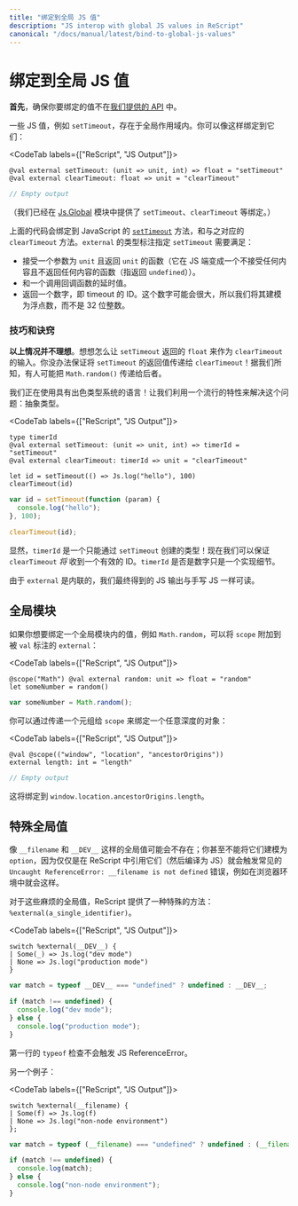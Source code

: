 ```yaml
---
title: "绑定到全局 JS 值"
description: "JS interop with global JS values in ReScript"
canonical: "/docs/manual/latest/bind-to-global-js-values"
---
```


<!--
# Bind to Global JS Values
-->
# 绑定到全局 JS 值

<!--
**First**, make sure the value you'd like to model doesn't already exist in our [provided API](api/js).
-->

**首先**，确保你要绑定的值不在[我们提供的 API](api/js) 中。

<!--
Some JS values, like `setTimeout`, live in the global scope. You can bind to them like so:
-->

一些 JS 值，例如 `setTimeout`，存在于全局作用域内。你可以像这样绑定到它们：

<CodeTab labels={["ReScript", "JS Output"]}>

```res example
@val external setTimeout: (unit => unit, int) => float = "setTimeout"
@val external clearTimeout: float => unit = "clearTimeout"
```
```js
// Empty output
```

</CodeTab>

<!--
(We already provide `setTimeout`, `clearTimeout` and others in the [Js.Global](api/js/global) module).
-->

（我们已经在 [Js.Global](api/js/global) 模块中提供了 `setTimeout`、`clearTimeout` 等绑定。）

<!--
This binds to the JavaScript [`setTimeout`](https://developer.mozilla.org/en-US/docs/Web/API/WindowOrworkerGlobalScope/setTimeout) methods and the corresponding `clearTimeout`. The `external`'s type annotation specifies that `setTimeout`:
-->

上面的代码会绑定到 JavaScript 的 [`setTimeout`](https://developer.mozilla.org/en-US/docs/Web/API/WindowOrworkerGlobalScope/setTimeout) 方法，和与之对应的 `clearTimeout` 方法。`external` 的类型标注指定 `setTimeout` 需要满足：

<!--
- Takes a function that accepts `unit` and returns `unit` (which on the JS side turns into a function that accepts nothing and returns nothing aka `undefined`),
- and an integer that specifies the duration before calling said function,
- returns a number that is the timeout's ID. This number might be big, so we're modeling it as a float rather than the 32-bit int.
-->

- 接受一个参数为 `unit` 且返回 `unit` 的函数（它在 JS 端变成一个不接受任何内容且不返回任何内容的函数（指返回 `undefined`））。
- 和一个调用回调函数的延时值。
- 返回一个数字，即 timeout 的 ID。这个数字可能会很大，所以我们将其建模为浮点数，而不是 32 位整数。

<!--
### Tips & Tricks
-->
### 技巧和诀窍

<!--
**The above isn't ideal**. See how `setTimeout` returns a `float` and `clearTimeout` accepts one. There's no guarantee that you're passing the float created by `setTimeout` into `clearTimeout`! For all we know, someone might pass it `Math.random()` into the latter.
-->

**以上情况并不理想**。想想怎么让 `setTimeout` 返回的 `float` 来作为 `clearTimeout` 的输入。你没办法保证将 `setTimeout` 的返回值传递给 `clearTimeout`！据我们所知，有人可能把 `Math.random()` 传递给后者。

<!--
We're in a language with a great type system now! Let's leverage a popular feature to solve this problem: abstract types.
-->

我们正在使用具有出色类型系统的语言！让我们利用一个流行的特性来解决这个问题：抽象类型。

<CodeTab labels={["ReScript", "JS Output"]}>

```res example
type timerId
@val external setTimeout: (unit => unit, int) => timerId = "setTimeout"
@val external clearTimeout: timerId => unit = "clearTimeout"

let id = setTimeout(() => Js.log("hello"), 100)
clearTimeout(id)
```
```js
var id = setTimeout(function (param) {
  console.log("hello");
}, 100);

clearTimeout(id);
```

</CodeTab>

<!--
Clearly, `timerId` is a type that can only be created by `setTimeout`! Now we've guaranteed that `clearTimeout` _will_ be passed a valid ID. Whether it's a number under the hood is now a mere implementation detail.
-->

显然，`timerId` 是一个只能通过 `setTimeout` 创建的类型！现在我们可以保证 `clearTimeout` _将_ 收到一个有效的 ID。`timerId` 是否是数字只是一个实现细节。

<!--
Since `external` s are inlined, we end up with JS output as readable as hand-written JS.
-->

由于 `external` 是内联的，我们最终得到的 JS 输出与手写 JS 一样可读。

<!--
## Global Modules
-->
## 全局模块

<!--
If you want to bind to a value inside a global module, e.g. `Math.random`, attach a `scope` to your `val` external:
-->

如果你想要绑定一个全局模块内的值，例如 `Math.random`，可以将 `scope` 附加到被 `val` 标注的 `external`：

<CodeTab labels={["ReScript", "JS Output"]}>

```res example
@scope("Math") @val external random: unit => float = "random"
let someNumber = random()
```
```js
var someNumber = Math.random();
```

</CodeTab>

<!--
you can bind to an arbitrarily deep object by passing a tuple to `scope`:
-->

你可以通过传递一个元组给 `scope` 来绑定一个任意深度的对象：

<CodeTab labels={["ReScript", "JS Output"]}>

```res example
@val @scope(("window", "location", "ancestorOrigins"))
external length: int = "length"
```
```js
// Empty output
```

</CodeTab>

<!--
This binds to `window.location.ancestorOrigins.length`.
-->

这将绑定到 `window.location.ancestorOrigins.length`。

<!--
## Special Global Values
-->
## 特殊全局值

<!--
Global values like `__filename` and `__DEV__` don't always exist; you can't even model them as an `option`, since the mere act of referring to them in ReScript (then compiled into JS) would trigger the usual `Uncaught ReferenceError: __filename is not defined` error in e.g. the browser environment.
-->

像 `__filename` 和 `__DEV__` 这样的全局值可能会不存在；你甚至不能将它们建模为 `option`，因为仅仅是在 ReScript 中引用它们（然后编译为 JS）就会触发常见的 `Uncaught ReferenceError: __filename is not defined` 错误，例如在浏览器环境中就会这样。

<!--
For these troublesome global values, ReScript provides a special approach: `%external(a_single_identifier)`.
-->

对于这些麻烦的全局值，ReScript 提供了一种特殊的方法：`%external(a_single_identifier)`。

<CodeTab labels={["ReScript", "JS Output"]}>

```res example
switch %external(__DEV__) {
| Some(_) => Js.log("dev mode")
| None => Js.log("production mode")
}
```
```js
var match = typeof __DEV__ === "undefined" ? undefined : __DEV__;

if (match !== undefined) {
  console.log("dev mode");
} else {
  console.log("production mode");
}
```

</CodeTab>

<!--
That first line's `typeof` check won't trigger a JS ReferenceError.
-->

第一行的 `typeof` 检查不会触发 JS ReferenceError。

<!--
Another example:
-->

另一个例子：

<CodeTab labels={["ReScript", "JS Output"]}>

```res example
switch %external(__filename) {
| Some(f) => Js.log(f)
| None => Js.log("non-node environment")
};
```
```js
var match = typeof (__filename) === "undefined" ? undefined : (__filename);

if (match !== undefined) {
  console.log(match);
} else {
  console.log("non-node environment");
}
```

</CodeTab>

<!-- TODO: revamp this page. Not good. Tell to use globalThis["foo"], and look in our stdlib -->
